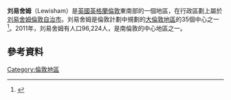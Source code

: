 {{noteTA|G1=UK Places}}
{{Infobox UK place 
   |official_name=      Lewisham
   |region=             大倫敦
   |country=            英格蘭
   |london_borough=     Lewisham
   |constituency_westminster= [[Lewisham_Deptford_(UK_Parliament_constituency)|Lewisham Deptford]]
   |post_town=          LONDON
   |postcode_area=      SE
   |postcode_district=  SE13, SE3, SE8, SE12, SE14, SE6
   |dial_code=          020
   |os_grid_reference=  TQ385755
   |latitude=           51.461456
   |longitude=          -0.00537
   |static_image_name=  Renaissance, Lewisham SE13.JPG
   |static_image_caption= 
 }}
'''刘易舍姆'''（Lewisham）是[[英國|英國]][[英格蘭|英格蘭]][[倫敦|倫敦]]東南部的一個地區，在行政區劃上屬於[[劉易舍姆區|刘易舍姆倫敦自治市]]。刘易舍姆是倫敦計劃中規劃的[[大倫敦地區|大倫敦地區]]的35個中心之一 <ref name=london_plan_f08>{{cite web |url=http://www.london.gov.uk/thelondonplan/docs/londonplan08.pdf |author=[[Mayor_of_London|Mayor of London]] |publisher=[[Greater_London_Authority|Greater London Authority]] |title=London Plan (Consolidated with Alterations since 2004) |date=February 2008 |deadurl=yes |archiveurl=https://web.archive.org/web/20100602000714/http://www.london.gov.uk/thelondonplan/docs/londonplan08.pdf |archivedate=2010-06-02 |accessdate=2016-02-04 }}</ref>。2011年，刘易舍姆有人口96,224人，是南倫敦的中心地區之一。

==參考資料==
{{reflist}}
{{Commonscat|Lewisham|劉易舍姆}}
{{倫敦地區}}
[[Category:倫敦地區|Category:倫敦地區]]